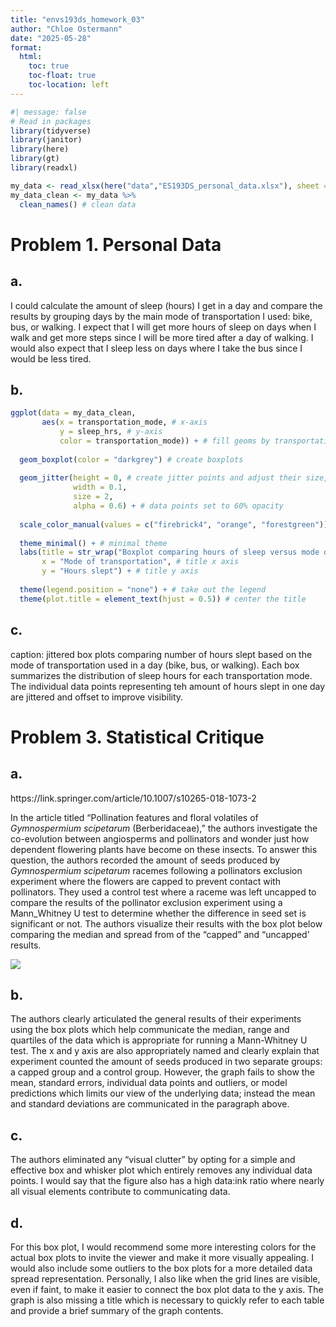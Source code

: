 ```yaml
---
title: "envs193ds_homework_03"
author: "Chloe Ostermann"
date: "2025-05-28"
format: 
  html: 
    toc: true
    toc-float: true
    toc-location: left
---
```


```r

#| message: false
# Read in packages
library(tidyverse)
library(janitor)
library(here)
library(gt)
library(readxl)

my_data <- read_xlsx(here("data","ES193DS_personal_data.xlsx"), sheet = "Sheet1") # read in data
my_data_clean <- my_data %>% 
  clean_names() # clean data

```

# Problem 1. Personal Data

## a.

I could calculate the amount of sleep (hours) I get in a day and compare the results by grouping days by the main mode of transportation I used: bike, bus, or walking. I expect that I will get more hours of sleep on days when I walk and get more steps since I will be more tired after a day of walking. I would also expect that I sleep less on days where I take the bus since I would be less tired.

## b.

```r

ggplot(data = my_data_clean, 
       aes(x = transportation_mode, # x-axis
           y = sleep_hrs, # y-axis
           color = transportation_mode)) + # fill geoms by transportation mode
  
  geom_boxplot(color = "darkgrey") # create boxplots
  
  geom_jitter(height = 0, # create jitter points and adjust their size, width, and opacity
              width = 0.1,
              size = 2,
              alpha = 0.6) + # data points set to 60% opacity
  
  scale_color_manual(values = c("firebrick4", "orange", "forestgreen")) + # set custom colors
  
  theme_minimal() + # minimal theme
  labs(title = str_wrap("Boxplot comparing hours of sleep versus mode of transportation used in a day", width = 60), #wrap title so it doesn't get cut off
       x = "Mode of transportation", # title x axis
       y = "Hours slept") + # title y axis
  
  theme(legend.position = "none") + # take out the legend
  theme(plot.title = element_text(hjust = 0.5)) # center the title

```

## c.

caption: jittered box plots comparing number of hours slept based on the mode of transportation used in a day (bike, bus, or walking). Each box summarizes the distribution of sleep hours for each transportation mode. The individual data points representing teh amount of hours slept in one day are jittered and offset to improve visibility.


# Problem 3. Statistical Critique

## a.

https://link.springer.com/article/10.1007/s10265-018-1073-2

In the article titled "Pollination features and floral volatiles of *Gymnospermium scipetarum* (Berberidaceae)," the authors investigate the co-evolution between angiosperms and pollinators and wonder just how dependent flowering plants have become on these insects. To answer this question, the authors recorded the amount of seeds produced by *Gymnospermium scipetarum* racemes following a pollinators exclusion experiment where the flowers are capped to prevent contact with pollinators. They used a control test where a raceme was left uncapped to compare the results of the pollinator exclusion experiment using a Mann_Whitney U test to determine whether the difference in seed set is significant or not. The authors visualize their results with the box plot below comparing the median and spread from of the "capped" and "uncapped' results.

![](images/box-plot.png)

## b.

The authors clearly articulated the general results of their experiments using the box plots which help communicate the median, range and quartiles of the data which is appropriate for running a Mann-Whitney U test. The x and y axis are also appropriately named and clearly explain that experiment counted the amount of seeds produced in two separate groups: a capped group and a control group. However, the graph fails to show the mean, standard errors, individual data points and outliers, or model predictions which limits our view of the underlying data; instead the mean and standard deviations are communicated in the paragraph above.

## c.

The authors eliminated any "visual clutter" by opting for a simple and effective box and whisker plot which entirely removes any individual data points. I would say that the figure also has a high data:ink ratio where nearly all visual elements contribute to communicating data.

## d.

For this box plot, I would recommend some more interesting colors for the actual box plots to invite the viewer and make it more visually appealing. I would also include some outliers to the box plots for a more detailed data spread representation. Personally, I also like when the grid lines are visible, even if faint, to make it easier to connect the box plot data to the y axis. The graph is also missing a title which is necessary to quickly refer to each table and provide a brief summary of the graph contents.
